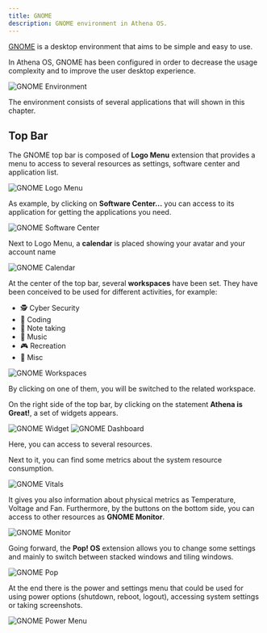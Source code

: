 ```yaml
---
title: GNOME
description: GNOME environment in Athena OS.
---
```


[GNOME](https://wiki.archlinux.org/title/GNOME) is a desktop environment that aims to be simple and easy to use.

In Athena OS, GNOME has been configured in order to decrease the usage complexity and to improve the user desktop experience.

![GNOME Environment](@assets/images/gnome-sweetdark.png)

The environment consists of several applications that will shown in this chapter.

## Top Bar

The GNOME top bar is composed of **Logo Menu** extension that provides a menu to access to several resources as settings, software center and application list.

![GNOME Logo Menu](@assets/images/gnome-logomenu.png)

As example, by clicking on **Software Center...** you can access to its application for getting the applications you need.

![GNOME Software Center](@assets/images/gnome-softwarecenter.png)

Next to Logo Menu, a **calendar** is placed showing your avatar and your account name

![GNOME Calendar](@assets/images/gnome-calendar.png)

At the center of the top bar, several **workspaces** have been set. They have been conceived to be used for different activities, for example:
* 🕵️ Cyber Security
* 📖 Coding
* 🍒 Note taking
* 🎸 Music
* 🎮 Recreation
* 🐝 Misc

![GNOME Workspaces](@assets/images/gnome-workspaces.png)

By clicking on one of them, you will be switched to the related workspace.

On the right side of the top bar, by clicking on the statement **Athena is Great!**, a set of widgets appears.

![GNOME Widget](@assets/images/gnome-widget.png)
![GNOME Dashboard](@assets/images/gnome-dashboard.png)

Here, you can access to several resources.

Next to it, you can find some metrics about the system resource consumption.

![GNOME Vitals](@assets/images/gnome-vitals.png)

It gives you also information about physical metrics as Temperature, Voltage and Fan. Furthermore, by the buttons on the bottom side, you can access to other resources as **GNOME Monitor**.

![GNOME Monitor](@assets/images/gnome-monitor.png)

Going forward, the **Pop! OS** extension allows you to change some settings and mainly to switch between stacked windows and tiling windows.

![GNOME Pop](@assets/images/gnome-pop.png)

At the end there is the power and settings menu that could be used for using power options (shutdown, reboot, logout), accessing system settings or taking screenshots.

![GNOME Power Menu](@assets/images/gnome-power.png)
